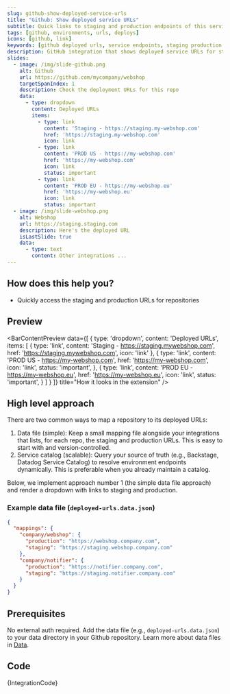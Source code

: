 ```yaml
---
slug: github-show-deployed-service-urls
title: "Github: Show deployed service URLs"
subtitle: Quick links to staging and production endpoints of this service
tags: [github, environments, urls, deploys]
icons: [github, link]
keywords: [github deployed urls, service endpoints, staging production urls, github deployment, environment urls]
description: GitHub integration that shows deployed service URLs for staging and production environments directly from your repository page.
slides:
  - image: /img/slide-github.png
    alt: Github
    url: https://github.com/mycompany/webshop
    targetSpanIndex: 1
    description: Check the deployment URLs for this repo
    data:
      - type: dropdown
        content: Deployed URLs
        items:
          - type: link
            content: 'Staging - https://staging.my-webshop.com'
            href: 'https://staging.my-webshop.com'
            icon: link
          - type: link
            content: 'PROD US - https://my-webshop.com'
            href: 'https://my-webshop.com'
            icon: link
            status: important
          - type: link
            content: 'PROD EU - https://my-webshop.eu'
            href: 'https://my-webshop.eu'
            icon: link
            status: important
  - image: /img/slide-webshop.png
    alt: Webshop
    url: https://staging.staging.com
    description: Here's the deployed URL
    isLastSlide: true
    data:
      - type: text
        content: Other integrations ...
---
```



<Slideshow slides={frontMatter.slides} />

## How does this help you?

* Quickly access the staging and production URLs for repositories

## Preview

<BarContentPreview data={[
    {
      type: 'dropdown',
      content: 'Deployed URLs',
      items: [
        {
          type: 'link',
          content: 'Staging - https://staging.mywebshop.com',
          href: 'https://staging.mywebshop.com',
          icon: 'link'
        },
        {
          type: 'link',
          content: 'PROD US - https://my-webshop.com',
          href: 'https://my-webshop.com',
          icon: 'link',
          status: 'important',
        },
        {
          type: 'link',
          content: 'PROD EU - https://my-webshop.eu',
          href: 'https://my-webshop.eu',
          icon: 'link',
          status: 'important',
        }
      ]
    }
  ]} title="How it looks in the extension" />

## High level approach
There are two common ways to map a repository to its deployed URLs:

1. Data file (simple): Keep a small mapping file alongside your integrations that lists, for each repo, the staging and production URLs. This is easy to start with and version‑controlled.
2. Service catalog (scalable): Query your source of truth (e.g., Backstage, Datadog Service Catalog) to resolve environment endpoints dynamically. This is preferable when you already maintain a catalog.

Below, we implement approach number 1 (the simple data file approach) and render a dropdown with links to staging and production.

### Example data file (`deployed-urls.data.json`)
```json
{
  "mappings": {
    "company/webshop": {
      "production": "https://webshop.company.com",
      "staging": "https://staging.webshop.company.com"
    },
    "company/notifier": {
      "production": "https://notifier.company.com",
      "staging": "https://staging.notifier.company.com"
    }
  }
}
```

## Prerequisites
No external auth required. Add the data file (e.g., `deployed-urls.data.json`) to your data directory in your Github repository. Learn more about data files in [Data](/docs/writing-integrations/data).

## Code
<CodeBlock language="javascript" title="github.deployed-urls.integration.example.js">
{IntegrationCode}
</CodeBlock>
